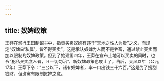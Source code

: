 ```yaml
---
---
---
```

title: 奴婢政策
---



王莽在颁行王田制诏书中，指责买卖奴婢有违于“天地之性人为贵”之义，而规定“奴婢曰‘私属’，皆不得买卖”。这是承认奴婢为人而不是牲畜，通过禁止买卖而加以限制的奴婢政策。但到了始建国四年，王莽在宣布土地可以买卖的同时，也令“犯私买卖庶人者，且一切勿治”。新奴婢政策也废止了。稍后，天凤四年（公元17年）王莽下令：“三公以下，诸有奴婢者，率一口出钱三千六百。”这是为了搜刮钱财，但也寓有限制奴婢之意。
